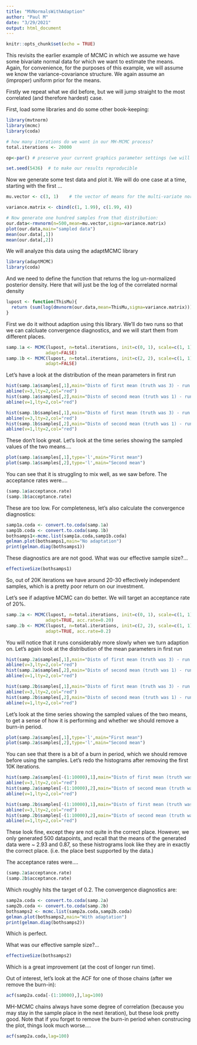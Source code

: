 ```yaml
---
title: "MVNormalsWithAdaption"
author: "Paul M"
date: "3/29/2021"
output: html_document
---
```


```r
knitr::opts_chunk$set(echo = TRUE)
```

This revisits the earlier example of MCMC in which we assume we have some bivariate normal data for which we want to estimate the means. Again, for convenience, for the purposes of this example, we will assume we know the variance-covariance structure.
We again assume an (improper) uniform prior for the means.

Firstly we repeat what we did before, but we will jump straight to the most correlated (and therefore hardest) case.

First, load some libraries and do some other book-keeping:
```r
library(mvtnorm)
library(mcmc)
library(coda)

# how many iterations do we want in our MH-MCMC process?
total.iterations <- 20000

op<-par() # preserve your current graphics parameter settings (we will be changing them later)

set.seed(5436)  # to make our results reproducible
```

Now we generate some test data and plot it. We will do one case at a time, starting with the first ...
```r
mu.vector <- c(3, 1)    # the vector of means for the multi-variate normal

variance.matrix <- cbind(c(1, 1.99), c(1.99, 4))

# Now generate one hundred samples from that distribution:
our.data<-rmvnorm(n=500,mean=mu.vector,sigma=variance.matrix)
plot(our.data,main="sampled data")
mean(our.data[,1])
mean(our.data[,2])
```

We will analyze this data using the adaptMCMC library

```r
library(adaptMCMC)
library(coda)
```

And we need to define the function that returns the log un-normalized posterior density.
Here that will just be the log of the correlated normal density
```r
lupost <- function(ThisMu){
  return (sum(log(dmvnorm(our.data,mean=ThisMu,sigma=variance.matrix))))
}
```


First we do it without adaption using this library. We'll do two runs so that we can calcluate convergence diagnostics, and we will start them from different places.

```r
samp.1a <- MCMC(lupost, n=total.iterations, init=c(0, 1), scale=c(1, 1),
               adapt=FALSE)
samp.1b <- MCMC(lupost, n=total.iterations, init=c(2, 2), scale=c(1, 1),
               adapt=FALSE)
```

Let's have a look at the distribution of the mean parameters in first run
```r
hist(samp.1a$samples[,1],main="Distn of first mean (truth was 3) - run 1")
abline(v=3,lty=2,col="red")
hist(samp.1a$samples[,2],main="Distn of second mean (truth was 1) - run 1")
abline(v=1,lty=2,col="red")

hist(samp.1b$samples[,1],main="Distn of first mean (truth was 3) - run 2")
abline(v=3,lty=2,col="red")
hist(samp.1b$samples[,2],main="Distn of second mean (truth was 1) - run 2")
abline(v=1,lty=2,col="red")
```

These don't look great. Let's look at the time series showing the sampled values of the two means....
```r
plot(samp.1a$samples[,1],type='l',main="First mean")
plot(samp.1a$samples[,2],type='l',main="Second mean")
```

You can see that it is struggling to mix well, as we saw before. The acceptance rates were....
```r
(samp.1a$acceptance.rate)
(samp.1b$acceptance.rate)
```

These are too low. For completeness, let's also calculate the convergence diagnostics:
```r
samp1a.coda <- convert.to.coda(samp.1a)
samp1b.coda <- convert.to.coda(samp.1b)
bothsamps1<-mcmc.list(samp1a.coda,samp1b.coda)
gelman.plot(bothsamps1,main="No adaptation")
print(gelman.diag(bothsamps1))
```

These diagnostics are are not good. What was our effective sample size?...
```r
effectiveSize(bothsamps1)
```

So, out of 20K iterations we have around 20-30 effectively independent samples, which is a pretty poor return on our investment.

Let's see if adaptive MCMC can do better.
We will target an acceptance rate of 20%.

```r
samp.2a <- MCMC(lupost, n=total.iterations, init=c(0, 1), scale=c(1, 1),
               adapt=TRUE, acc.rate=0.20)
samp.2b <- MCMC(lupost, n=total.iterations, init=c(2, 2), scale=c(1, 1),
               adapt=TRUE, acc.rate=0.2)
```

You will notice that it runs considerably more slowly when we turn adaption on.
Let's again look at the distribution of the mean parameters in first run
```r
hist(samp.2a$samples[,1],main="Distn of first mean (truth was 3) - run 1")
abline(v=3,lty=2,col="red")
hist(samp.2a$samples[,2],main="Distn of second mean (truth was 1) - run 1")
abline(v=1,lty=2,col="red")

hist(samp.2b$samples[,1],main="Distn of first mean (truth was 3) - run 2")
abline(v=3,lty=2,col="red")
hist(samp.2b$samples[,2],main="Distn of second mean (truth was 1) - run 2")
abline(v=1,lty=2,col="red")
```

Let's look at the time series showing the sampled values of the two means, to get a sense of how it is performing and whether we should remove a burn-in period.
```r
plot(samp.2a$samples[,1],type='l',main="First mean")
plot(samp.2a$samples[,2],type='l',main="Second mean")
```

You can see that there is a bit of a burn in period, which we should remove before using the samples. Let's redo the histograms after removing the first 10K iterations.

```r
hist(samp.2a$samples[-(1:10000),1],main="Distn of first mean (truth was 3) - run 1")
abline(v=3,lty=2,col="red")
hist(samp.2a$samples[-(1:10000),2],main="Distn of second mean (truth was 1) - run 1")
abline(v=1,lty=2,col="red")

hist(samp.2b$samples[-(1:10000),1],main="Distn of first mean (truth was 3) - run 2")
abline(v=3,lty=2,col="red")
hist(samp.2b$samples[-(1:10000),2],main="Distn of second mean (truth was 1) - run 2")
abline(v=1,lty=2,col="red")
```

These look fine, except they are not quite in the correct place. However, we only generated 500 datapoints, and recall that the means of the generated data were ~ 2.93 and 0.87, so these histrograms look like they are in exactly the correct place. (i.e. the place best supported by the data.)

The acceptance rates were....
```r
(samp.2a$acceptance.rate)
(samp.2b$acceptance.rate)
```

Which roughly hits the target of 0.2. The convergence diagnostics are:
```r
samp2a.coda <- convert.to.coda(samp.2a)
samp2b.coda <- convert.to.coda(samp.2b)
bothsamps2 <- mcmc.list(samp2a.coda,samp2b.coda)
gelman.plot(bothsamps2,main="With adaptation")
print(gelman.diag(bothsamps2))
```

Which is perfect. 


What was our effective sample size?...
```r
effectiveSize(bothsamps2)
```


Which is a great improvement (at the cost of longer run time). 

Out of interest, let's look at the ACF for one of those chains (after we remove the burn-in):

```r
acf(samp2a.coda[-(1:10000),],lag=100)
```

MH-MCMC chains always have some degree of correlation (because you may stay in the sample place in the next iteration), but these look pretty good. Note that if you forget to remove the burn-in period when construcing the plot, things look much worse....

```r
acf(samp2a.coda,lag=100)
```


